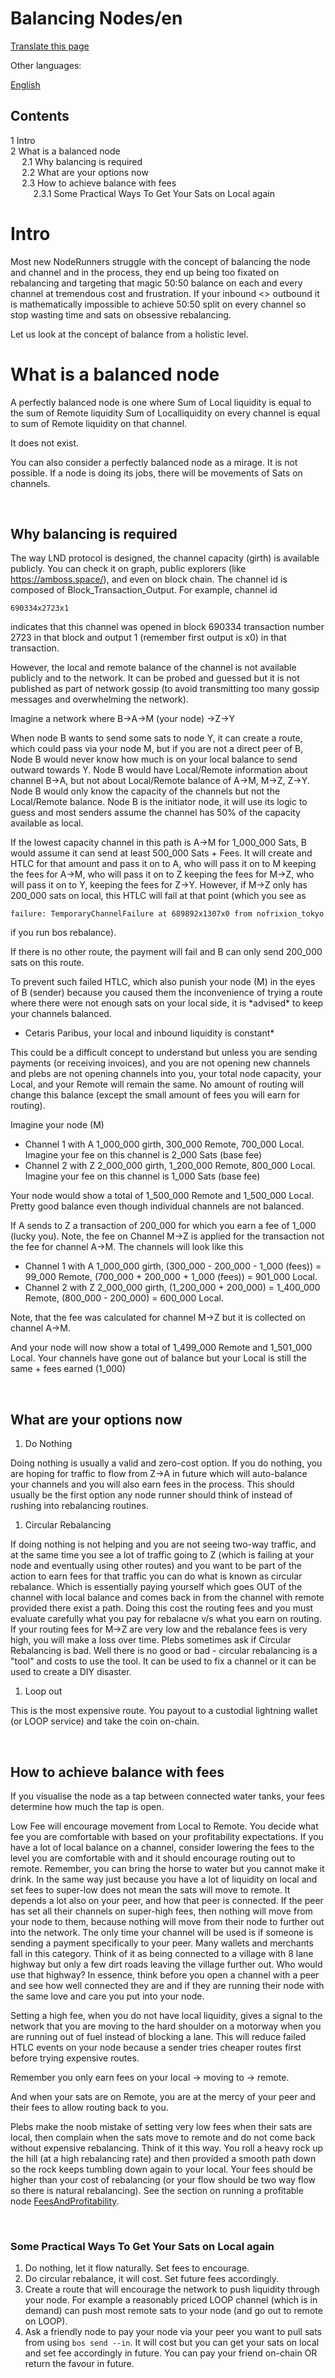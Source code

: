 <span id="balancing-nodesen"></span>
= Balancing Nodes/en =

<div class="mw-pt-translate-header noprint" dir="ltr" lang="en">

[[Special_Translate_amp_group_page_Balancing_Nodes_amp_language_en_amp_action_page_amp_filter_.html|Translate this page]]

</div>
<div class="mw-parser-output">

<div class="mw-pt-languages noprint" lang="en" dir="ltr">

<div class="mw-pt-languages-label">

Other languages:

</div>
<div class="mw-pt-languages-list">

[[/plebnet.wiki/wiki/Balancing_Nodes|English]]

</div>

</div>
<div id="toc" class="toc" role="navigation" aria-labelledby="mw-toc-heading">

<div class="toctitle" lang="en" dir="ltr">

<span id="mw-toc-heading"></span>
== Contents ==

<span class="toctogglespan"></span>

</div>
* [[#Intro|<span class="tocnumber">1</span> <span class="toctext">Intro</span>]]
* [[#What_is_a_balanced_node|<span class="tocnumber">2</span> <span class="toctext">What is a balanced node</span>]]
** [[#Why_balancing_is_required|<span class="tocnumber">2.1</span> <span class="toctext">Why balancing is required</span>]]
** [[#What_are_your_options_now|<span class="tocnumber">2.2</span> <span class="toctext">What are your options now</span>]]
** [[#How_to_achieve_balance_with_fees|<span class="tocnumber">2.3</span> <span class="toctext">How to achieve balance with fees</span>]]
*** [[#Some_Practical_Ways_To_Get_Your_Sats_on_Local_again|<span class="tocnumber">2.3.1</span> <span class="toctext">Some Practical Ways To Get Your Sats on Local again</span>]]


</div>
<span id="intro"></span>
= <span id="Intro" class="mw-headline">Intro</span> =

Most new NodeRunners struggle with the concept of balancing the node and channel and in the process, they end up being too fixated on rebalancing and targeting that magic 50:50 balance on each and every channel at tremendous cost and frustration. If your inbound &lt;&gt; outbound it is mathematically impossible to achieve 50:50 split on every channel so stop wasting time and sats on obsessive rebalancing.

Let us look at the concept of balance from a holistic level.

<span id="what-is-a-balanced-node"></span>
= <span id="What_is_a_balanced_node" class="mw-headline">What is a balanced node</span> =

A perfectly balanced node is one where Sum of Local liquidity is equal to the sum of Remote liquidity Sum of Localliquidity on every channel is equal to sum of Remote liquidity on that channel.

It does not exist.

You can also consider a perfectly balanced node as a mirage. It is not possible. If a node is doing its jobs, there will be movements of Sats on channels.

<br />


<span id="why-balancing-is-required"></span>
== <span id="Why_balancing_is_required" class="mw-headline">Why balancing is required</span> ==

The way LND protocol is designed, the channel capacity (girth) is available publicly. You can check it on graph, public explorers (like https://amboss.space/), and even on block chain. The channel id is composed of Block_Transaction_Output. For example, channel id

<pre>690334x2723x1</pre>
indicates that this channel was opened in block 690334 transaction number 2723 in that block and output 1 (remember first output is x0) in that transaction.

However, the local and remote balance of the channel is not available publicly and to the network. It can be probed and guessed but it is not published as part of network gossip (to avoid transmitting too many gossip messages and overwhelming the network).

Imagine a network where B-&gt;A-&gt;M (your node) -&gt;Z-&gt;Y

When node B wants to send some sats to node Y, it can create a route, which could pass via your node M, but if you are not a direct peer of B, Node B would never know how much is on your local balance to send outward towards Y. Node B would have Local/Remote information about channel B-&gt;A, but not about Local/Remote balance of A-&gt;M, M-&gt;Z, Z-&gt;Y. Node B would only know the capacity of the channels but not the Local/Remote balance. Node B is the initiator node, it will use its logic to guess and most senders assume the channel has 50% of the capacity available as local.

If the lowest capacity channel in this path is A-&gt;M for 1_000_000 Sats, B would assume it can send at least 500_000 Sats + Fees. It will create and HTLC for that amount and pass it on to A, who will pass it on to M keeping the fees for A-&gt;M, who will pass it on to Z keeping the fees for M-&gt;Z, who will pass it on to Y, keeping the fees for Z-&gt;Y. However, if M-&gt;Z only has 200_000 sats on local, this HTLC will fail at that point (which you see as

<pre>failure: TemporaryChannelFailure at 689892x1307x0 from nofrixion_tokyo</pre>
if you run bos rebalance).

If there is no other route, the payment will fail and B can only send 200_000 sats on this route.

To prevent such failed HTLC, which also punish your node (M) in the eyes of B (sender) because you caused them the inconvenience of trying a route where there were not enough sats on your local side, it is *advised* to keep your channels balanced.

* Cetaris Paribus, your local and inbound liquidity is constant*

This could be a difficult concept to understand but unless you are sending payments (or receiving invoices), and you are not opening new channels and plebs are not opening channels into you, your total node capacity, your Local, and your Remote will remain the same. No amount of routing will change this balance (except the small amount of fees you will earn for routing).

Imagine your node (M)

* Channel 1 with A 1_000_000 girth, 300_000 Remote, 700_000 Local. Imagine your fee on this channel is 2_000 Sats (base fee)
* Channel 2 with Z 2_000_000 girth, 1_200_000 Remote, 800_000 Local. Imagine your fee on this channel is 1_000 Sats (base fee)

Your node would show a total of 1_500_000 Remote and 1_500_000 Local. Pretty good balance even though individual channels are not balanced.

If A sends to Z a transaction of 200_000 for which you earn a fee of 1_000 (lucky you). Note, the fee on Channel M-&gt;Z is applied for the transaction not the fee for channel A-&gt;M. The channels will look like this

* Channel 1 with A 1_000_000 girth, (300_000 - 200_000 - 1_000 (fees)) = 99_000 Remote, (700_000 + 200_000 + 1_000 (fees)) = 901_000 Local.
* Channel 2 with Z 2_000_000 girth, (1_200_000 + 200_000) = 1_400_000 Remote, (800_000 - 200_000) = 600_000 Local.

Note, that the fee was calculated for channel M-&gt;Z but it is collected on channel A-&gt;M.

And your node will now show a total of 1_499_000 Remote and 1_501_000 Local. Your channels have gone out of balance but your Local is still the same + fees earned (1_000)

<br />


<span id="what-are-your-options-now"></span>
== <span id="What_are_your_options_now" class="mw-headline">What are your options now</span> ==

# Do Nothing

Doing nothing is usually a valid and zero-cost option. If you do nothing, you are hoping for traffic to flow from Z-&gt;A in future which will auto-balance your channels and you will also earn fees in the process. This should usually be the first option any node runner should think of instead of rushing into rebalancing routines.

# Circular Rebalancing

If doing nothing is not helping and you are not seeing two-way traffic, and at the same time you see a lot of traffic going to Z (which is failing at your node and eventually using other routes) and you want to be part of the action to earn fees for that traffic you can do what is known as circular rebalance. Which is essentially paying yourself which goes OUT of the channel with local balance and comes back in from the channel with remote provided there exist a path. Doing this cost the routing fees and you must evaluate carefully what you pay for rebalacne v/s what you earn on routing. If your routing fees for M-&gt;Z are very low and the rebalance fees is very high, you will make a loss over time. Plebs sometimes ask if Circular Rebalancing is bad. Well there is no good or bad - circular rebalancing is a &quot;tool&quot; and costs to use the tool. It can be used to fix a channel or it can be used to create a DIY disaster.

# Loop out

This is the most expensive route. You payout to a custodial lightning wallet (or LOOP service) and take the coin on-chain.

<br />


<span id="how-to-achieve-balance-with-fees"></span>
== <span id="How_to_achieve_balance_with_fees" class="mw-headline">How to achieve balance with fees</span> ==

If you visualise the node as a tap between connected water tanks, your fees determine how much the tap is open.

Low Fee will encourage movement from Local to Remote. You decide what fee you are comfortable with based on your profitability expectations. If you have a lot of local balance on a channel, consider lowering the fees to the level you are comfortable with and it should encourage routing out to remote. Remember, you can bring the horse to water but you cannot make it drink. In the same way just because you have a lot of liquidity on local and set fees to super-low does not mean the sats will move to remote. It depends a lot also on your peer, and how that peer is connected. If the peer has set all their channels on super-high fees, then nothing will move from your node to them, because nothing will move from their node to further out into the network. The only time your channel will be used is if someone is sending a payment specifically to your peer. Many wallets and merchants fall in this category. Think of it as being connected to a village with 8 lane highway but only a few dirt roads leaving the village further out. Who would use that highway? In essence, think before you open a channel with a peer and see how well connected they are and if they are running their node with the same love and care you put into your node.

Setting a high fee, when you do not have local liquidity, gives a signal to the network that you are moving to the hard shoulder on a motorway when you are running out of fuel instead of blocking a lane. This will reduce failed HTLC events on your node because a sender tries cheaper routes first before trying expensive routes.

Remember you only earn fees on your local -&gt; moving to -&gt; remote.

And when your sats are on Remote, you are at the mercy of your peer and their fees to allow routing back to you.

Plebs make the noob mistake of setting very low fees when their sats are local, then complain when the sats move to remote and do not come back without expensive rebalancing. Think of it this way. You roll a heavy rock up the hill (at a high rebalancing rate) and then provided a smooth path down so the rock keeps tumbling down again to your local. Your fees should be higher than your cost of rebalancing (or your flow should be two way flow so there is natural rebalancing). See the section on running a profitable node [[/plebnet.wiki/wiki/Special:MyLanguage/FeesAndProfitability|FeesAndProfitability]].

<br />


<span id="some-practical-ways-to-get-your-sats-on-local-again"></span>
=== <span id="Some_Practical_Ways_To_Get_Your_Sats_on_Local_again" class="mw-headline">Some Practical Ways To Get Your Sats on Local again</span> ===

# Do nothing, let it flow naturally. Set fees to encourage.
# Do circular rebalance, it will cost. Set future fees accordingly.
# Create a route that will encourage the network to push liquidity through your node. For example a reasonably priced LOOP channel (which is in demand) can push most remote sats to your node (and go out to remote on LOOP).
# Ask a friendly node to pay your node via your peer you want to pull sats from using <code>bos send --in</code>. It will cost but you can get your sats on local and set fee accordingly in future. You can pay your friend on-chain OR return the favour in future.


</div>
